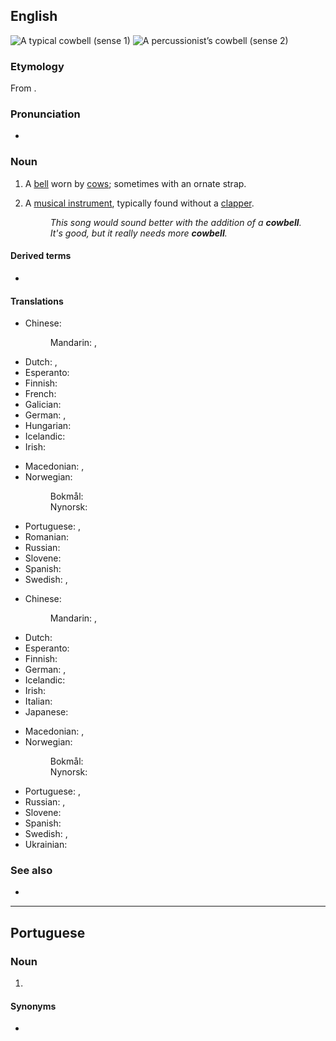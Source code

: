 ==English==
[[Image:Cowbell-2.jpg|thumb|right|A typical cowbell (sense 1)]]
[[Image:Koebel.jpg|thumb|right|A percussionist’s cowbell (sense 2)]]

===Etymology===
From {{compound|cow|bell|lang=en}}.

===Pronunciation===
* {{IPA|/ˈkaʊˌbɛl/|lang=en}}

===Noun===
{{en-noun|~}}

# A [[bell]] worn by [[cow]]s; sometimes with an ornate strap.
# {{lb|en|musical instruments}} A [[musical instrument]], typically found without a [[clapper]].
#: ''This song would sound better with the addition of a '''cowbell'''.''
#: ''It's good, but it really needs more '''cowbell'''.''

====Derived terms====
* {{l|en|cowbellist}}

====Translations====
{{trans-top|bell worn by cows}}
* Chinese:
*: Mandarin: {{t|cmn|牛頸鈴}}, {{t|cmn|牛颈铃|tr=niújǐnglíng}}
* Dutch: {{t|nl|koeienbel|f}}, {{t+|nl|koebel|f}}
* Esperanto: {{t|eo|bovtintilo}}
* Finnish: {{t+|fi|lehmänkello}}
* French: {{t+|fr|clarine}}
* Galician: {{t|gl|choca|f}}
* German: {{t+|de|Kuhglocke|f}}, {{t+|de|Kuhschelle|f}}
* Hungarian: {{t+|hu|kolomp}}
* Icelandic: {{t|is|kúabjalla|f}}
* Irish: {{t|ga|clog eallaigh|m}}
{{trans-mid}}
* Macedonian: {{t|mk|клопотарец|m|tr=klopotárec}}, {{t|mk|прапорец|m|tr=práporec}}
* Norwegian:
*: Bokmål: {{t+|nb|kubjelle|m|f}}
*: Nynorsk: {{t|nn|kubjølle|f}}
* Portuguese: {{t+|pt|cincerro|m}}, {{t+|pt|chocalho|m}}
* Romanian: {{t+|ro|talangă|f}}
* Russian: {{t|ru|коро́вий колоко́льчик|m}}
* Slovene: {{t|sl|kravji zvonec|m}}
* Spanish: {{t|es|cencerro|m}}
* Swedish: {{t+|sv|koskälla|c}}, {{t|sv|kobjällra|c}}
{{trans-bottom}}

{{trans-top|musical instrument}}
* Chinese:
*: Mandarin: {{t|cmn|牛鈴}}, {{t|cmn|牛铃|tr=niúlíng}}
* Dutch: {{t+|nl|koebel|f}}
* Esperanto: {{t|eo|bovtintilo}}
* Finnish: {{t+|fi|lehmänkello}}
* German: {{t+|de|Kuhglocke|f}}, {{t+|de|Kuhschelle}}
* Icelandic: {{t|is|kúabjalla|f}}
* Irish: {{t|ga|clog eallaigh|m}}
* Italian: {{t+|it|campanaccio|m}}
* Japanese: {{t|ja|カウベル|tr=kauberu}}
{{trans-mid}}
* Macedonian: {{t|mk|клопотарец|m|tr=klopotárec}}, {{t|mk|прапорец|m|tr=práporec}}
* Norwegian:
*: Bokmål: {{t+|nb|kubjelle|m|f}}
*: Nynorsk: {{t|nn|kubjølle|f}}
* Portuguese: {{t+|pt|caneca|f}}, {{t|pt|cowbell|m}}
* Russian: {{t+|ru|колоко́лец|m}}, {{t|ru|сенсе́рро|n}}
* Slovene: {{t|sl|kravji zvonec|m}}
* Spanish: {{t|es|cencerro|m}}
* Swedish: {{t+|sv|koskälla|c}}, {{t|sv|kobjällra|c}}
* Ukrainian: {{t|uk|тронка|f|tr=tronka}}
{{trans-bottom}}

===See also===
* {{projectlink|wikipedia}}

----

==Portuguese==

===Noun===
{{pt-noun|m|s}}

# {{lb|pt|musical instruments}} {{l|en|cowbell}} {{gloss|a percussion instrument}}

====Synonyms====
* {{l|pt|caneca}}